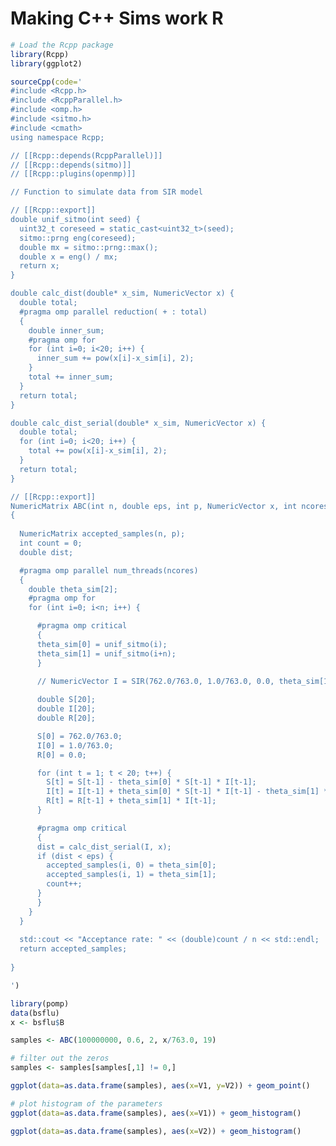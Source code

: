 # Making C++ Sims work R

```r
# Load the Rcpp package
library(Rcpp)
library(ggplot2)
```


```r
sourceCpp(code='
#include <Rcpp.h>
#include <RcppParallel.h>
#include <omp.h>
#include <sitmo.h>
#include <cmath>
using namespace Rcpp;

// [[Rcpp::depends(RcppParallel)]]
// [[Rcpp::depends(sitmo)]]
// [[Rcpp::plugins(openmp)]]

// Function to simulate data from SIR model

// [[Rcpp::export]]
double unif_sitmo(int seed) {
  uint32_t coreseed = static_cast<uint32_t>(seed);
  sitmo::prng eng(coreseed);
  double mx = sitmo::prng::max();
  double x = eng() / mx;
  return x;
}

double calc_dist(double* x_sim, NumericVector x) {
  double total;
  #pragma omp parallel reduction( + : total)
  {
    double inner_sum;
    #pragma omp for
    for (int i=0; i<20; i++) {
      inner_sum += pow(x[i]-x_sim[i], 2);
    }
    total += inner_sum;
  }
  return total;
}

double calc_dist_serial(double* x_sim, NumericVector x) {
  double total;
  for (int i=0; i<20; i++) {
    total += pow(x[i]-x_sim[i], 2);
  }
  return total;
}

// [[Rcpp::export]]
NumericMatrix ABC(int n, double eps, int p, NumericVector x, int ncores)
{
  
  NumericMatrix accepted_samples(n, p);
  int count = 0;
  double dist;

  #pragma omp parallel num_threads(ncores)
  {
    double theta_sim[2];
    #pragma omp for
    for (int i=0; i<n; i++) {

      #pragma omp critical
      {
      theta_sim[0] = unif_sitmo(i);
      theta_sim[1] = unif_sitmo(i+n);
      }
      
      // NumericVector I = SIR(762.0/763.0, 1.0/763.0, 0.0, theta_sim[1], theta_sim[2]);

      double S[20];
      double I[20];
      double R[20];

      S[0] = 762.0/763.0;
      I[0] = 1.0/763.0;
      R[0] = 0.0;

      for (int t = 1; t < 20; t++) {
        S[t] = S[t-1] - theta_sim[0] * S[t-1] * I[t-1];
        I[t] = I[t-1] + theta_sim[0] * S[t-1] * I[t-1] - theta_sim[1] * I[t-1];
        R[t] = R[t-1] + theta_sim[1] * I[t-1];
      }

      #pragma omp critical
      {
      dist = calc_dist_serial(I, x);
      if (dist < eps) {
        accepted_samples(i, 0) = theta_sim[0];
        accepted_samples(i, 1) = theta_sim[1];
        count++;
      }
      }
    }
  }
  
  std::cout << "Acceptance rate: " << (double)count / n << std::endl;
  return accepted_samples;
  
}

')
```

```r
library(pomp)
data(bsflu)
x <- bsflu$B
```

```r
samples <- ABC(100000000, 0.6, 2, x/763.0, 19)
```

```r
# filter out the zeros
samples <- samples[samples[,1] != 0,]
```

```r
ggplot(data=as.data.frame(samples), aes(x=V1, y=V2)) + geom_point()
```

```r
# plot histogram of the parameters
ggplot(data=as.data.frame(samples), aes(x=V1)) + geom_histogram()
```

```r
ggplot(data=as.data.frame(samples), aes(x=V2)) + geom_histogram()
```




